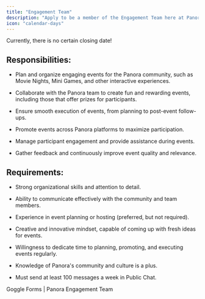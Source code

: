---
title: "Engagement Team"
description: "Apply to be a member of the Engagement Team here at Panora"
icon: "calendar-days"
---

<Note>Currently, there is no certain closing date!</Note>

## Responsibilities:

* Plan and organize engaging events for the Panora community, such as Movie Nights, Mini Games, and other interactive experiences.

* Collaborate with the Panora team to create fun and rewarding events, including those that offer prizes for participants.

* Ensure smooth execution of events, from planning to post-event follow-ups.

* Promote events across Panora platforms to maximize participation.

* Manage participant engagement and provide assistance during events.

* Gather feedback and continuously improve event quality and relevance.

## Requirements:

* Strong organizational skills and attention to detail.

* Ability to communicate effectively with the community and team members.

* Experience in event planning or hosting (preferred, but not required).

* Creative and innovative mindset, capable of coming up with fresh ideas for events.

* Willingness to dedicate time to planning, promoting, and executing events regularly.

* Knowledge of Panora's community and culture is a plus.

* Must send at least 100 messages a week in Public Chat.

<CardGroup cols={1}>
  <Card href="https://forms.gle/fTAGPpnwS1ZP154B9" icon="pen-to-square" horizontal>
    Goggle Forms | Panora Engagement Team
  </Card>
</CardGroup>